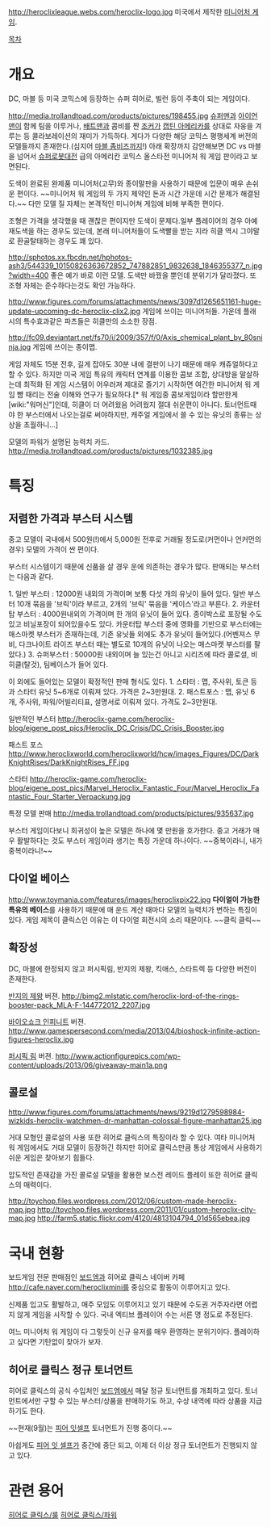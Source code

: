 http://heroclixleague.webs.com/heroclix-logo.jpg
미국에서 제작한 [[미니어처 게임]].

[[목차]]
= 개요 =
DC, 마블 등 미국 코믹스에 등장하는 슈퍼 히어로, 빌런 등이 주축이 되는 게임이다.

http://media.trollandtoad.com/products/pictures/198455.jpg
[[슈퍼맨]]과 [[아이언맨]]이 함께 팀을 이루거나, [[배트맨]]과 콤비를 짠 [[조커]]가 [[캡틴 아메리카]]를 상대로 자웅을 겨루는 등 콜라보레이션의 재미가 가득하다. 게다가 다양한 해당 코믹스 평행세계 버전의 모델들까지 존재한다.(심지어 [[마블 좀비즈]]까지!) 아래 확장까지 감안해보면 DC vs 마블을 넘어서 [[슈퍼로봇대전]] 급의 아메리칸 코믹스 올스타전 미니어처 워 게임 판이라고 보면된다.

도색이 완료된 완제품 미니어처(고무)와 종이말판을 사용하기 때문에 입문이 매우 손쉬운 편이다.  ~~미니어처 워 게임의 두 가지 제약인 돈과 시간 가운데 시간 문제가 해결된다.~~
다만 모델 질 자체는 본격적인 미니어쳐 게임에 비해 부족한 편이다.

조형은 가격을 생각했을 때 괜찮은 편이지만 도색이 문제다.일부 플레이어의 경우 아예 재도색을 하는 경우도 있는데, 본래 미니어처들이 도색빨을 받는 지라 히클 역시 그야말로 환골탈태하는 경우도 꽤 있다.

http://sphotos.xx.fbcdn.net/hphotos-ash3/544339_10150826363672852_747882851_9832638_1846355377_n.jpg?width=400
좋은 예가 바로 이런 모델. 도색만 바꿨을 뿐인데 분위기가 달라졌다. 또 조형 자체는 준수하다는것도 확인 가능하다.

http://www.figures.com/forums/attachments/news/3097d1265651161-huge-update-upcoming-dc-heroclix-clix2.jpg
게임에 쓰이는 미니어처들. 가운데 플래시의 특수효과같은 파츠들은 히클만의 소소한 장점.

http://fc09.deviantart.net/fs70/i/2009/357/f/0/Axis_chemical_plant_by_80sninja.jpg
게임에 쓰이는 종이맵.

게임 자체도 15분 전후, 길게 잡아도 30분 내에 결판이 나기 때문에 매우 캐쥬얼하다고 할 수 있다.
하지만 미국 게임 특유의 캐릭터 연계를 이용한 콤보 조합, 상대방을 말살하는데 최적화 된 게임 시스템이 어우러져 제대로 즐기기 시작하면 여간한 미니어처 워 게임 뺨 때리는 전술 이해와 연구가 필요하다.[* 워 게임중 콤보게임이라 할만한게 [wiki:"워머신"]인데, 히클이 더 어려웠음 어려웠지 절대 쉬운편이 아니다. 토너먼트때야 한 부스터에서 나오는걸로 써야하지만, 캐주얼 게임에서 쓸 수 있는 유닛의 종류는 상상을 초월하니...]

모델의 파워가 설명된 능력치 카드.
http://media.trollandtoad.com/products/pictures/1032385.jpg

= 특징 =
== 저렴한 가격과 부스터 시스템 ==
중고 모델이 국내에서 500원(!)에서 5,000원 전후로 거래될 정도로(커먼이나 언커먼의 경우) 모델의 가격이 싼 편이다.

부스터 시스템이기 때문에 신품을 살 경우 운에 의존하는 경우가 많다.
판매되는 부스터는 다음과 같다.

1. 일반 부스터 : 12000원 내외의 가격이며 보통 다섯 개의 유닛이 들어 있다. 일반 부스터 10개 묶음을 '브릭'이라 부르고, 2개의 '브릭' 묶음을 '케이스'라고 부른다.
2. 카운터탑 부스터 : 4000원내외의 가격이며 한 개의 유닛이 들어 있다. 종이박스로 포장될 수도 있고 비닐포장이 되어있을수도 있다. 카운터탑 부스터 중에 영화를 기반으로 부스터에는 매스마켓 부스터가 존재하는데, 기존 유닛들 외에도 추가 유닛이 들어있다.(어벤져스 무비, 다크나이트 라이즈 부스터 때는 별도로 10개의 유닛이 나오는 매스마켓 부스터를 팔았다.)
3. 슈퍼부스터 : 50000원 내외이며 늘 있는건 아니고 시리즈에 따라 콜로셜, 비히클(탈것), 팀베이스가 들어 있다. 

이 외에도 들어있는 모델이 확정적인 판매 형식도 있다.
1. 스타터 : 맵, 주사위, 토큰 등과 스타터 유닛 5~6개로 이뤄져 있다. 가격은 2~3만원대.
2. 패스트포스 : 맵, 유닛 6개, 주사위, 파워/어빌리티표, 설명서로 이뤄져 있다. 가격도 2~3만원대.

일반적인 부스터
http://heroclix-game.com/heroclix-blog/eigene_post_pics/Heroclix_DC_Crisis/DC_Crisis_Booster.jpg

패스트 포스
http://www.heroclixworld.com/heroclixworld/hcw/images_Figures/DC/DarkKnightRises/DarkKnightRises_FF.jpg

스타터
http://heroclix-game.com/heroclix-blog/eigene_post_pics/Marvel_Heroclix_Fantastic_Four/Marvel_Heroclix_Fantastic_Four_Starter_Verpackung.jpg

특정 모델 판매
http://media.trollandtoad.com/products/pictures/935637.jpg

부스터 게임이다보니 희귀성이 높은 모델은 하나에 몇 만원을 호가한다. 중고 거래가 매우 활발하다는 것도 부스터 게임이라 생기는 특징 가운데 하나이다. ~~중복이라니, 내가 중복이라니!~~

== 다이얼 베이스 ==
http://www.toymania.com/features/images/heroclixpix22.jpg
'''다이얼이 가능한 특유의 베이스'''를 사용하기 때문에 매 운드 계산 때마다 모델의 능력치가 변하는 특징이 있다. 
게임 제목이 클릭스인 이유는 이 다이얼 회전시의 소리 때문이다. ~~클릭 클릭~~

== 확장성 ==
DC, 마블에 한정되지 않고 퍼시픽림, 반지의 제왕, 킥애스, 스타트렉 등 다양한 버전이 존재한다.

[[반지의 제왕]] 버젼.
http://bimg2.mlstatic.com/heroclix-lord-of-the-rings-booster-pack_MLA-F-144772012_2207.jpg

[[바이오쇼크 인피니트]] 버젼.
http://www.gamespersecond.com/media/2013/04/bioshock-infinite-action-figures-heroclix.jpg

[[퍼시픽 림]] 버젼.
http://www.actionfigurepics.com/wp-content/uploads/2013/06/giveaway-main1a.png

== 콜로설 ==
http://www.figures.com/forums/attachments/news/9219d1279598984-wizkids-heroclix-watchmen-dr-manhattan-colossal-figure-manhattan25.jpg

거대 모형인 콜로설의 사용 또한 히어로 클릭스의 특징이라 할 수 있다.
여타 미니어처 워 게임에서도 거대 모델이 등장하긴 하지만 히어로 클릭스만큼 통상 게임에서 사용하기 쉬운 게임은 찾아보기 힘들다. 

압도적인 존재감을 가진 콜로설 모델을 활용한 보스전 레이드 플레이 또한 히어로 클릭스의 매력이다.

http://toychop.files.wordpress.com/2012/06/custom-made-heroclix-map.jpg
http://toychop.files.wordpress.com/2011/01/custom-heroclix-city-map.jpg
http://farm5.static.flickr.com/4120/4813104794_01d565ebea.jpg
 
= 국내 현황 =
보드게임 전문 판매점인 [[보드엠]]과 히어로 클릭스 네이버 카페[[http://cafe.naver.com/heroclixmini]]를 중심으로 활동이 이루어지고 있다.

신제품 입고도 활발하고, 매주 모임도 이루어지고 있기 때문에 수도권 거주자라면 어렵지 않게 게임을 시작할 수 있다. 국내 엑티브 플레이어 수는 서른 명 정도로 추정된다.

여느 미니어처 워 게임이 다 그렇듯이 신규 유저를 매우 환영하는 분위기이다. 플레이하고 싶다면 기탄없이 찾아가 보자.
== 히어로 클릭스 정규 토너먼트 ==
히어로 클릭스의 공식 수입처인 [[보드엠]]에서 매달 정규 토너먼트를 개최하고 있다. 토너먼트에서만 구할 수 있는 부스터/상품을 판매하기도 하고, 수상 내역에 따라 상품을 지급하기도 한다. 

~~현재(9월)는 [[피어 잇셀프]] 토너먼트가 진행 중이다.~~

아쉽게도 [[피어 잇 셀프]]가 중간에 중단 되고, 이제 더 이상 정규 토너먼트가 진행되지 않고 있다.
= 관련 용어 =
[[히어로 클릭스/룰]]
[[히어로 클릭스/파워]]
